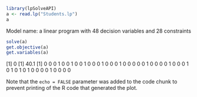 ```{r}
library(lpSolveAPI)
a <- read.lp("Students.lp")
a
```
Model name: 
  a linear program with 48 decision variables and 28 constraints

```{r}
solve(a)
get.objective(a)
get.variables(a)
```

[1] 0
[1] 40.1
 [1] 0 0 0 1 0 0 1 0 0 1 0 0 0 1 0 0 0 1 0 0 0 0 0 1 0 0 0 0 1 0 0 0 1 0 1 0 1 0 1 0 0 0 0 1 0 0 0 0





Note that the `echo = FALSE` parameter was added to the code chunk to prevent printing of the R code that generated the plot.
